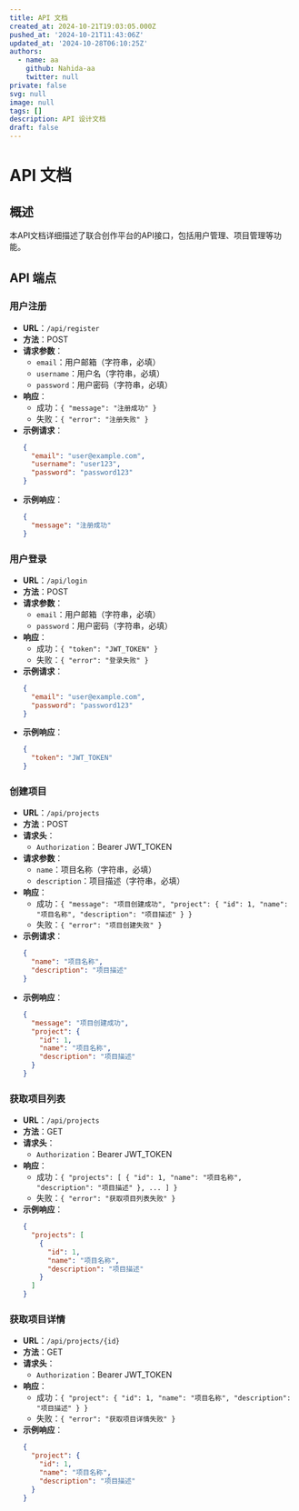 ```yaml
---
title: API 文档
created_at: 2024-10-21T19:03:05.000Z
pushed_at: '2024-10-21T11:43:06Z'
updated_at: '2024-10-28T06:10:25Z'
authors:
  - name: aa
    github: Nahida-aa
    twitter: null
private: false
svg: null
image: null
tags: []
description: API 设计文档
draft: false
---
```

# API 文档

## 概述
本API文档详细描述了联合创作平台的API接口，包括用户管理、项目管理等功能。

## API 端点

### 用户注册
- **URL**：`/api/register`
- **方法**：POST
- **请求参数**：
  - `email`：用户邮箱（字符串，必填）
  - `username`：用户名（字符串，必填）
  - `password`：用户密码（字符串，必填）
- **响应**：
  - 成功：`{ "message": "注册成功" }`
  - 失败：`{ "error": "注册失败" }`
- **示例请求**：
  ```json
  {
    "email": "user@example.com",
    "username": "user123",
    "password": "password123"
  }
  ```
- **示例响应**：
  ```json
  {
    "message": "注册成功"
  }
  ```

### 用户登录
- **URL**：`/api/login`
- **方法**：POST
- **请求参数**：
  - `email`：用户邮箱（字符串，必填）
  - `password`：用户密码（字符串，必填）
- **响应**：
  - 成功：`{ "token": "JWT_TOKEN" }`
  - 失败：`{ "error": "登录失败" }`
- **示例请求**：
  ```json
  {
    "email": "user@example.com",
    "password": "password123"
  }
  ```
- **示例响应**：
  ```json
  {
    "token": "JWT_TOKEN"
  }
  ```

### 创建项目
- **URL**：`/api/projects`
- **方法**：POST
- **请求头**：
  - `Authorization`：Bearer JWT_TOKEN
- **请求参数**：
  - `name`：项目名称（字符串，必填）
  - `description`：项目描述（字符串，必填）
- **响应**：
  - 成功：`{ "message": "项目创建成功", "project": { "id": 1, "name": "项目名称", "description": "项目描述" } }`
  - 失败：`{ "error": "项目创建失败" }`
- **示例请求**：
  ```json
  {
    "name": "项目名称",
    "description": "项目描述"
  }
  ```
- **示例响应**：
  ```json
  {
    "message": "项目创建成功",
    "project": {
      "id": 1,
      "name": "项目名称",
      "description": "项目描述"
    }
  }
  ```

### 获取项目列表
- **URL**：`/api/projects`
- **方法**：GET
- **请求头**：
  - `Authorization`：Bearer JWT_TOKEN
- **响应**：
  - 成功：`{ "projects": [ { "id": 1, "name": "项目名称", "description": "项目描述" }, ... ] }`
  - 失败：`{ "error": "获取项目列表失败" }`
- **示例响应**：
  ```json
  {
    "projects": [
      {
        "id": 1,
        "name": "项目名称",
        "description": "项目描述"
      }
    ]
  }
  ```

### 获取项目详情
- **URL**：`/api/projects/{id}`
- **方法**：GET
- **请求头**：
  - `Authorization`：Bearer JWT_TOKEN
- **响应**：
  - 成功：`{ "project": { "id": 1, "name": "项目名称", "description": "项目描述" } }`
  - 失败：`{ "error": "获取项目详情失败" }`
- **示例响应**：
  ```json
  {
    "project": {
      "id": 1,
      "name": "项目名称",
      "description": "项目描述"
    }
  }
  ```
```
